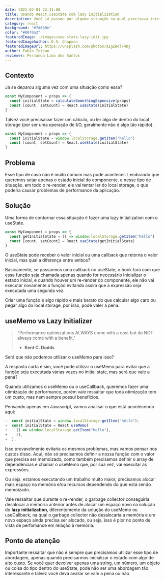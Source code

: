 ```yaml
---
date: 2021-02-01 23:11:00
title: Usando React.useState com lazy initialization
description: Você já passou por alguma situação na qual precisava inicializar um estado com um cálculo pesado? Vamos entender uma maneira de lidar com isso.
category: react
background: "#7d669e"
color: "#0070a2"
featuredImage: ./images/use-state-lazy-init.jpg
featuredImageAuthor: D.S. Chapman
featuredImageUrl: https://unsplash.com/photos/aIgZHolF4Dg
author: Fabio Tetsuo
reviewer: Fernanda Lima dos Santos
---
```


## Contexto

Já se deparou alguma vez com uma situação como essa?

```jsx
const MyComponent = props => {
  const initialState = calculateSomethingExpensive(props)
  const [count, setCount] = React.useState(initialState)
}
```

Talvez você precisasse fazer um cálculo, ou ler algo de dentro do local storage (por ser uma operação de I/O, geralmente não é algo tão rápido).

```jsx
const MyComponent = props => {
  const initialState = window.localStorage.getItem("hello")
  const [count, setCount] = React.useState(initialState)
}
```

## Problema

Esse tipo de caso não é muito comum mas pode acontecer. Lembrando que queremos setar apenas o estado inicial do componente, e nesse tipo de situação, em todo o re-render, ele vai tentar ler do local storage, o que poderia causar problemas de performance da aplicação.

## Solução

Uma forma de contornar essa situação é fazer uma lazy initialization com o useState.

```jsx
const MyComponent = props => {
  const getInitialState = () => window.localStorage.getItem("hello")
  const [count, setCount] = React.useState(getInitialState)
}
```

O useState pode receber o valor inicial ou uma callback que retorna o valor inicial, mas qual a diferença entre ambos?

Basicamente, se passarmos uma callback no useState, o hook fará com que essa função seja chamada apenas quando for necessário inicializar o estado inicial, e quando houver um re-render do componente, ele não vai executar novamente a função evitando assim que a expressão seja executada uma segunda vez.

Criar uma função é algo rápido e mais barato do que calcular algo caro ou pegar algo do local storage, por isso, pode valer a pena.

## useMemo vs Lazy Initializer

> "Performance optimizations ALWAYS come with a cost but do NOT always come with a benefit."
>
> - **Kent C. Dodds**

Será que não podemos utilizar o useMemo para isso?

A resposta curta é sim, você pode utilizar o useMemo para evitar que a função seja executada várias vezes no initial state, mas será que vale a pena?

Quando utilizamos o useMemo ou o useCallback, queremos fazer uma otimização de performance, porém vale ressaltar que toda otimização tem um custo, mas nem sempre possui benefícios.

Pensando apenas em Javascript, vamos analisar o que está acontecendo aqui:

```jsx
-  const initialState = window.localStorage.getItem("hello");
+  const initialState = React.useMemo(
+    () => window.localStorage.getItem("hello"),
+    [],
+  );
```

Isso provavelmente evitaria os mesmos problemas, mas vamos pensar nos custos disso. Aqui, não só precisamos definir a nossa função com o valor que precisa ser memoizado, como também precisamos definir o array de dependências e chamar o useMemo que, por sua vez, vai executar as expressões.

Ou seja, estamos executando um trabalho muito maior, precisamos alocar mais espaço na memória e/ou recursos dependendo do que está sendo memoizado.

Vale ressaltar que durante o re-render, o garbage collector conseguiria desalocar a memória anterior antes de alocar um espaço novo na solução do **lazy initialization**, diferentemente da solução do useMemo ou useCallback, na qual o garbage collector não desalocaria a memória e um novo espaço ainda precisa ser alocado, ou seja, isso é pior no ponto de vista de perfomance em relação à memória.

## Ponto de atenção

Importante ressaltar que não é sempre que precisamos utilizar esse tipo de abordagem, apenas quando precisarmos inicializar o estado com algo de alto custo.
Se você quer devolver apenas uma string, um número, um objeto ou coisa do tipo dentro do useState, pode não ser uma abordagem tão interessante e talvez você deva avaliar se vale a pena ou não.
